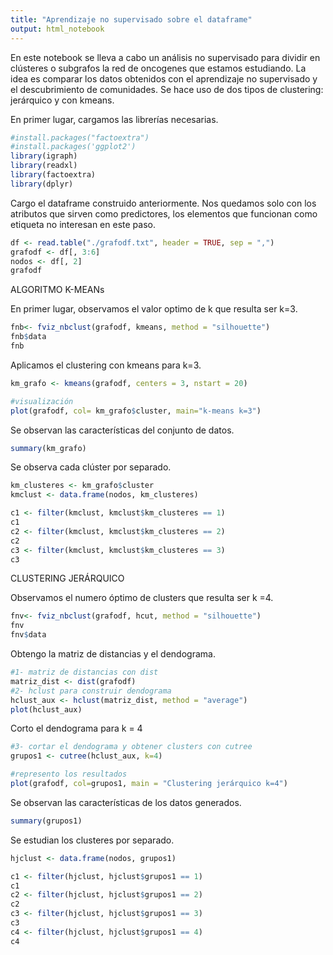 ---
title: "Aprendizaje no supervisado sobre el dataframe"
output: html_notebook
---

En este notebook se lleva a cabo un análisis no supervisado para dividir en clústeres o subgrafos la red de oncogenes que estamos estudiando.
La idea es comparar los datos obtenidos con el aprendizaje no supervisado y el descubrimiento de comunidades.
Se hace uso de dos tipos de clustering: jerárquico y con kmeans.


En primer lugar, cargamos las librerías necesarias.
```{r}
#install.packages("factoextra")
#install.packages('ggplot2')
library(igraph)
library(readxl)
library(factoextra)
library(dplyr)
```
Cargo el dataframe construido anteriormente. Nos quedamos solo con los atributos que sirven como predictores, los elementos que funcionan como etiqueta no interesan en este paso.
```{r}
df <- read.table("./grafodf.txt", header = TRUE, sep = ",")
grafodf <- df[, 3:6]
nodos <- df[, 2]
grafodf
```

ALGORITMO K-MEANs

En primer lugar, observamos el valor optimo de k que resulta ser k=3.
```{r}
fnb<- fviz_nbclust(grafodf, kmeans, method = "silhouette")
fnb$data
fnb
```

Aplicamos el clustering con kmeans para k=3.
```{r}
km_grafo <- kmeans(grafodf, centers = 3, nstart = 20)

#visualización
plot(grafodf, col= km_grafo$cluster, main="k-means k=3")
```

Se observan las características del conjunto de datos.
```{r}
summary(km_grafo)
```

Se observa cada clúster por separado.
```{r}
km_clusteres <- km_grafo$cluster
kmclust <- data.frame(nodos, km_clusteres)

c1 <- filter(kmclust, kmclust$km_clusteres == 1)
c1
c2 <- filter(kmclust, kmclust$km_clusteres == 2)
c2
c3 <- filter(kmclust, kmclust$km_clusteres == 3)
c3
```

CLUSTERING JERÁRQUICO

Observamos el numero óptimo de clusters que resulta ser k =4.

```{r}
fnv<- fviz_nbclust(grafodf, hcut, method = "silhouette")
fnv
fnv$data
```
Obtengo la matriz de distancias y el dendograma.
```{r}
#1- matriz de distancias con dist
matriz_dist <- dist(grafodf)
#2- hclust para construir dendograma
hclust_aux <- hclust(matriz_dist, method = "average")
plot(hclust_aux)
```
Corto el dendograma para k = 4
```{r}
#3- cortar el dendograma y obtener clusters con cutree
grupos1 <- cutree(hclust_aux, k=4)

#represento los resultados
plot(grafodf, col=grupos1, main = "Clustering jerárquico k=4")
```

Se observan las características de los datos generados.
```{r}
summary(grupos1)
```

Se estudian los clusteres por separado.
```{r}
hjclust <- data.frame(nodos, grupos1) 

c1 <- filter(hjclust, hjclust$grupos1 == 1)
c1
c2 <- filter(hjclust, hjclust$grupos1 == 2)
c2
c3 <- filter(hjclust, hjclust$grupos1 == 3)
c3
c4 <- filter(hjclust, hjclust$grupos1 == 4)
c4
```